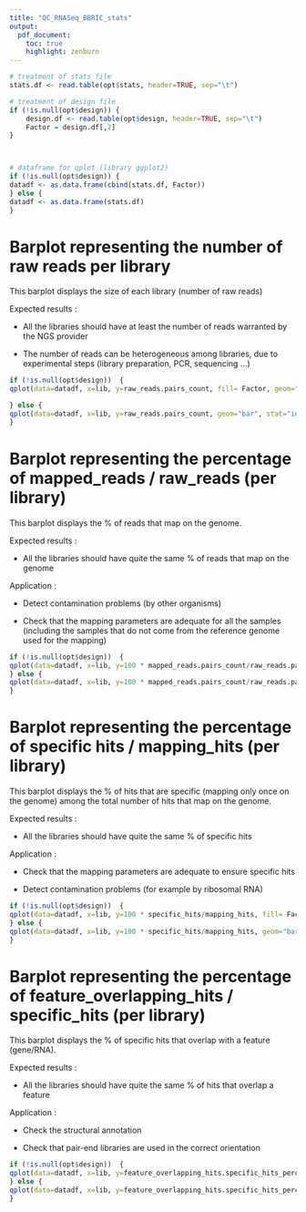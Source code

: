 ```yaml
---
title: "QC_RNASeq_BBRIC_stats"
output: 
  pdf_document:
    toc: true
    highlight: zenburn    
---
```


<!--- ajout d'un saut de page apres le toc --->
\newpage

```r


# treatment of stats file
stats.df <- read.table(opt$stats, header=TRUE, sep="\t")

# treatment of design file
if (!is.null(opt$design)) {
	design.df <- read.table(opt$design, header=TRUE, sep="\t")
	Factor = design.df[,2]
} 



# dataframe for qplot (library ggplot2)
if (!is.null(opt$design)) {
datadf <- as.data.frame(cbind(stats.df, Factor))
} else {
datadf <- as.data.frame(stats.df)
}


```

Barplot representing the number of raw reads per library
=========================================================
This barplot displays the size of each library (number of raw reads)

Expected results :

-	All the libraries should have at least the number of reads warranted by the NGS provider

-	The number of reads can be heterogeneous among libraries, due to experimental steps (library preparation, PCR, sequencing ...)


```r
if (!is.null(opt$design))  {
qplot(data=datadf, x=lib, y=raw_reads.pairs_count, fill= Factor, geom="bar", stat="identity") + theme(axis.text.x = element_text(angle = 90, hjust = 1))

} else {
qplot(data=datadf, x=lib, y=raw_reads.pairs_count, geom="bar", stat="identity") + theme(axis.text.x = element_text(angle = 90, hjust = 1))
}
```
\newpage

Barplot representing the percentage of mapped_reads / raw_reads (per library)
============================================================================
This barplot displays the % of reads that map on the genome.

Expected results :

-	All the libraries should have quite the same % of reads that map on the genome

Application :

-	Detect contamination problems (by other organisms)

-	Check that the mapping parameters are adequate for all the samples (including the samples that do not come from the reference genome used for the mapping)

```r
if (!is.null(opt$design))  {
qplot(data=datadf, x=lib, y=100 * mapped_reads.pairs_count/raw_reads.pairs_count, fill= Factor, geom="bar", stat="identity", ylim=c(0, 100)) + theme(axis.text.x = element_text(angle = 90, hjust = 1)) + ylab("% of mapped_reads / raw_reads")
} else {
qplot(data=datadf, x=lib, y=100 * mapped_reads.pairs_count/raw_reads.pairs_count, geom="bar", stat="identity", ylim=c(0, 100)) + theme(axis.text.x = element_text(angle = 90, hjust = 1)) + ylab("% of mapped_reads / raw_reads")
}
```
\newpage

Barplot representing the percentage of specific hits / mapping_hits (per library)
================================================================================
This barplot displays the % of hits that are specific (mapping only once on the genome) among the total number of hits that map on the genome.

Expected results :

-	All the libraries should have quite the same % of specific hits

Application :

-	Check that the mapping parameters are adequate to ensure specific hits

-	Detect contamination problems (for example by ribosomal RNA)

```r
if (!is.null(opt$design))  {
qplot(data=datadf, x=lib, y=100 * specific_hits/mapping_hits, fill= Factor, geom="bar", stat="identity", ylim=c(0, 100)) + theme(axis.text.x = element_text(angle = 90, hjust = 1))
} else {
qplot(data=datadf, x=lib, y=100 * specific_hits/mapping_hits, geom="bar", stat="identity", ylim=c(0, 100)) + theme(axis.text.x = element_text(angle = 90, hjust = 1))
}
```
\newpage

Barplot representing the percentage of feature_overlapping_hits / specific_hits (per library)
=====================================================================================================
This barplot displays the % of specific hits that overlap with a feature (gene/RNA).

Expected results :

-	All the libraries should have quite the same % of hits that overlap a feature

Application :

-	Check the structural annotation

-	Check that pair-end libraries are used in the correct orientation

```r
if (!is.null(opt$design))  {
qplot(data=datadf, x=lib, y=feature_overlapping_hits.specific_hits_percent, fill= Factor, geom="bar", stat="identity", ylim=c(0, 100)) + theme(axis.text.x = element_text(angle = 90, hjust = 1)) + ylab("% of feature_overlapping_hits / specific_hits")
} else {
qplot(data=datadf, x=lib, y=feature_overlapping_hits.specific_hits_percent,  geom="bar", stat="identity", ylim=c(0, 100)) + theme(axis.text.x = element_text(angle = 90, hjust = 1)) + ylab("% of feature_overlapping_hits / specific_hits")
}
```
